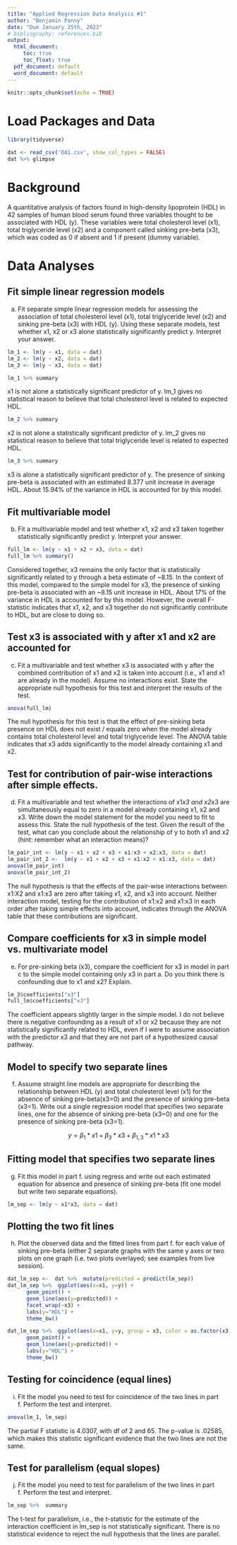 ```yaml
---
title: "Applied Regression Data Analysis #1"
author: "Benjamin Panny"
date: "Due January 25th, 2023"
# bibliography: references.bib 
output:
  html_document:
     toc: true
     toc_float: true
  pdf_document: default
  word_document: default
---
```


```r
knitr::opts_chunk$set(echo = TRUE)
```

# Load Packages and Data

```r
library(tidyverse)
```


```r
dat <- read_csv('DA1.csv', show_col_types = FALSE)
dat %>% glimpse
```

# Background

A quantitative analysis of factors found in high-density lipoprotein (HDL) in 42 samples of human blood serum found three variables thought to be associated with HDL (y).  These variables were total cholesterol level (x1), total triglyceride level (x2) and a component called sinking pre-beta (x3), which was coded as 0 if absent and 1 if present (dummy variable).  

# Data Analyses

## Fit simple linear regression models

a.	Fit separate simple linear regression models for assessing the association of total cholesterol level (x1), total triglyceride level (x2) and sinking pre-beta (x3) with HDL (y).  Using these separate models, test whether x1, x2 or x3 alone statistically significantly predict y.  Interpret your answer.

```r
lm_1 <- lm(y ~ x1, data = dat)
lm_2 <- lm(y ~ x2, data = dat)
lm_3 <- lm(y ~ x3, data = dat)
```

```r
lm_1 %>% summary
```

x1 is not alone a statistically significant predictor of y. lm_1 gives no statistical reason to believe that total cholesterol level is related to expected HDL.


```r
lm_2 %>% summary
```

x2 is not alone a statistically significant predictor of y. lm_2 gives no statistical reason to believe that total triglyceride level is related to expected HDL.

```r
lm_3 %>% summary
```

x3 is alone a statistically significant predictor of y. The presence of sinking pre-beta is associated with an estimated 8.377 unit increase in average HDL. About 15.94% of the variance in HDL is accounted for by this model. 

## Fit multivariable model

b.	Fit a multivariable model and test whether x1, x2 and x3 taken together statistically significantly predict y.  Interpret your answer.

```r
full_lm <- lm(y ~ x1 + x2 + x3, data = dat)
full_lm %>% summary()
```

Considered together, x3 remains the only factor that is statistically significantly related to y through a beta estimate of ~8.15. In the context of this model, compared to the simple model for x3, the presence of sinking pre-beta is associated with an ~8.15 unit increase in HDL. About 17% of the variance in HDL is accounted for by this model. However, the overall F-statistic indicates that x1, x2, and x3 together do not significantly contribute to HDL, but are close to doing so.

## Test x3 is associated with y after x1 and x2 are accounted for

c.	Fit a multivariable and test whether x3 is associated with y after the combined contribution of x1 and x2 is taken into account (i.e., x1 and x1 are already in the model).  Assume no interactions exist.  State the appropriate null hypothesis for this test and interpret the results of the test.

```r
anova(full_lm)
```

The null hypothesis for this test is that the effect of pre-sinking beta presence on HDL does not exist / equals zero when the model already contains total cholesterol level and total triglyceride level. The ANOVA table indicates that x3 adds significantly to the model already containing x1 and x2. 

## Test for contribution of pair-wise interactions after simple effects.

d.	Fit a multivariable and test whether the interactions of x1*x3 and x2*x3 are simultaneously equal to zero in a model already containing x1, x2 and x3.  Write down the model statement for the model you need to fit to assess this.  State the null hypothesis of the test.  Given the result of the test, what can you conclude about the relationship of y to both x1 and x2 (hint:  remember what an interaction means)?

```r
lm_pair_int <- lm(y ~ x1 + x2 + x3 + x1:x3 + x2:x3, data = dat)
lm_pair_int_2 <-  lm(y ~ x1 + x2 + x3 + x1:x2 + x1:x3, data = dat)
anova(lm_pair_int)
anova(lm_pair_int_2)
```
The null hypothesis is that the effects of the pair-wise interactions between x1:X2 and x1:x3 are zero after taking x1, x2, and x3 into account. Neither interaction model, testing for the contribution of x1:x2 and x1:x3 in each order after taking simple effects into account, indicates through the ANOVA table that these contributions are significant.

## Compare coefficients for x3 in simple model vs. multivariate model

e.	For pre-sinking beta (x3), compare the coefficient for x3 in model in part c to the simple model containing only x3 in part a.  Do you think there is confounding due to x1 and x2?  Explain.

```r
lm_3$coefficients["x3"]
full_lm$coefficients["x3"]
```

The coefficient appears slightly larger in the simple model. I do not believe there is negative confounding as a result of x1 or x2 because they are not statistically significantly related to HDL, even if I were to assume association with the predictor x3 and that they are not part of a hypothesized causal pathway.

## Model to specify two separate lines

f.	Assume straight line models are appropriate for describing the relationship between HDL (y) and total cholesterol level (x1) for the absence of sinking pre-beta(x3=0) and the presence of sinking pre-beta (x3=1). Write out a single regression model that specifies two separate lines, one for the absence of sinking pre-beta (x3=0) and one for the presence of sinking pre-beta (x3=1). 

$$
y = \beta_1 * x1 + \beta_3 * x3 + \beta_{1,3} * x1 * x3
$$

## Fitting model that specifies two separate lines

g.	Fit this model in part f. using regress and write out each estimated equation for absence and presence of sinking pre-beta (fit one model but write two separate equations).

\begin{align}
y &= \beta_0 + \beta_1 * x1 + \beta_3 * x3 + \beta_{1,3} * x1 * x3 \\
y &= \beta_0 + \beta_1 * x1 &&\text{absence} \\
y &= \beta_0 + \beta_3 + \left( \beta_1 + \beta_{1,3} \right) * x1 &&\text{presence}
\end{align}

```r
lm_sep <- lm(y ~ x1*x3, data = dat)
```

## Plotting the two fit lines

h.	Plot the observed data and the fitted lines from part f. for each value of sinking pre-beta (either 2 separate graphs with the same y axes or two plots on one graph (i.e. two plots overlayed; see examples from live session).  

```r
dat_lm_sep <-  dat %>%  mutate(predicted = predict(lm_sep))
dat_lm_sep %>%  ggplot(aes(x=x1, y=y)) +
      geom_point() +
      geom_line(aes(y=predicted)) +
      facet_wrap(~x3) +
      labs(y="HDL") +
      theme_bw()

dat_lm_sep %>%  ggplot(aes(x=x1, y=y, group = x3, color = as.factor(x3))) +
      geom_point() +
      geom_line(aes(y=predicted)) +
      labs(y="HDL") +
      theme_bw()
```

## Testing for coincidence (equal lines)

i.	Fit the model you need to test for coincidence of the two lines in part f.  Perform the test and interpret.

```r
anova(lm_1, lm_sep)
```
The partial F statistic is 4.0307, with df of 2 and 65. The p-value is .02585, which makes this statistic significant evidence that the two lines are not the same.

## Test for parallelism (equal slopes)

j.	Fit the model you need to test for parallelism of the two lines in part f.  Perform the test and interpret.

```r
lm_sep %>%  summary
```

The t-test for parallelism, i.e., the t-statistic for the estimate of the interaction coefficient in lm_sep is not statistically significant. There is no statistical evidence to reject the null hypothesis that the lines are parallel.